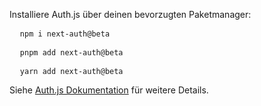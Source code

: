 
Installiere Auth.js über deinen bevorzugten Paketmanager:

<Tabs>

<TabItem value="npm" label="npm">

<pre>
  <code className="language-bash">npm i next-auth@beta</code>
</pre>

</TabItem>
<TabItem value="pnpm" label="pnpm">

<pre>
  <code className="language-bash">pnpm add next-auth@beta</code>
</pre>

</TabItem>
<TabItem value="yarn" label="yarn">

<pre>
  <code className="language-bash">yarn add next-auth@beta</code>
</pre>

</TabItem>

</Tabs>

Siehe [Auth.js Dokumentation](https://authjs.dev/getting-started/installation) für weitere Details.
